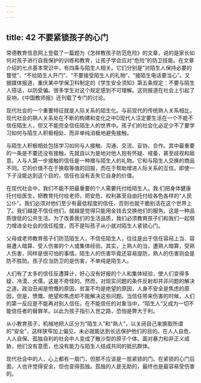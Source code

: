 ```yaml
---
---
---
```

title: 42 不要紧锁孩子的心门
---





常德教育信息网上登载了一篇题为《怎样教孩子防范危险》的文章，说的是家长如何对孩子进行自我保护的训练和教育，让孩子学会应对“危险”的防卫技能。在文章介绍的七点基本常识中，有四条与陌生人相关。它们分别是“对陌生人保持必要的瞀觉”、“不给陌生人开门”、“不要接受陌生人的礼物”、“接陌生电话要当心”。又据媒体报道，重庆某中学保卫科制定的《学生安全须知》第五条规定：不要与陌生人搭话，以防受骗。很多学生对这个规定感到不可理解。这则报道在社会上引起了反响，《中国教师报》还刊载了专门的讨论。

现代社会的一个重要特征就是人际关系的陌生化。与前现代的传统熟人关系相比，现代社会的熟人关系处在不断的构建和变化之中D现代人注定要生活在一个不能不信任陌生人，但又不能完全信任陌生人的世界中。孩子们的社会化必定少不了要学习如何与陌生人积极相处、而非单纯消极地避免接触。

与陌生人积极相处包括学习如何与人接触、沟通、交流、妥协、合作。其中最重要的一条是不要还没有接触，先就自以为是地对他人抱有怀疑、戒备，甚至歧视和敌意。人与人第一步接触的信任是一种赠与陌生人的礼物。它和与陌生人交换的商品不同。它的价值不在于换取等值的回报，而在于帮助增进人际关系的互信。即使一下子没能达到这个目的，信任也没有丢失它自身的价值。

在现代社会中，我们不能不把最重要的个人需要托付给陌生人。我.们把身体健康托付给医生，把教育托付给老师，把安危、权利甚至自由托付给各色各样的“人民公仆”。我们必须对他们至少有最低程度的信任，否则也就干脆别活在这个世界上了。我们越是不信任他们，就越是觉得只能用金钱去交换他们的服务。这是一种品质很低的公共生活。为了改善我们的生活品质，我们必须教育孩子们和我们一起努力增进全社会的信任程度，而不是叫孩子从小就对陌生人紧锁心门。

父母或老师教育孩子们防范陌生人，不信任陌生人，往往是出于信任容舄上当、容易遭人暗算、受人伤害的个人或集体经验。其实，上熟人的当，遭熟人暗算，受熟人伤害，同样是很可怕的事情。陌生人的伤害毕竟还容易提防，熟人的伤害则会是防不胜防。孩子应当防卫的是伤害，不单纯是陌生人。

人们有了太多的信任反遭算计，好心没有好报的个人和集体经验，使人们变得多疑、冷漠、犬儒，这是不奇怪的。然而，对现实问题的条件反射却并非问题的解决之道。政治丑闻是愤慨的原因，贫富不均是绝望的原因，人身不安全是焦虑的原因，但是，愤慨、绝望和焦虑却不能解决这些问题。当信任带来伤害的时候，人们的第一反应是不能再对别人信任。在不能信任的对象当中，“陌生人”又成为一切不能信任者的替罪羊。以此为孩子指引入世之路，恐怕是弊大于利。

从小教育孩子，机械地把人区分为“陌生人”和“熟人”，以关闭自己来换取所谓的“安全”，这样狭窄加上偏见，未必就能达到长远保护他们的目的。在人人自危、人人自保、孤独自利的社会中人变成了散沙型的原子个体。面对暴力和非正义烕胁，他们没有意愿，也没有能力与陌生人结成共同的抵抗群体。

现代社会中的人，心上都有一扇门，但那不应该是一扇紧锁的门。在紧锁的心门后面，人也许觉得安全，但也变得孤独。孤独的人是无助的，最终也是最容易受伤害的。